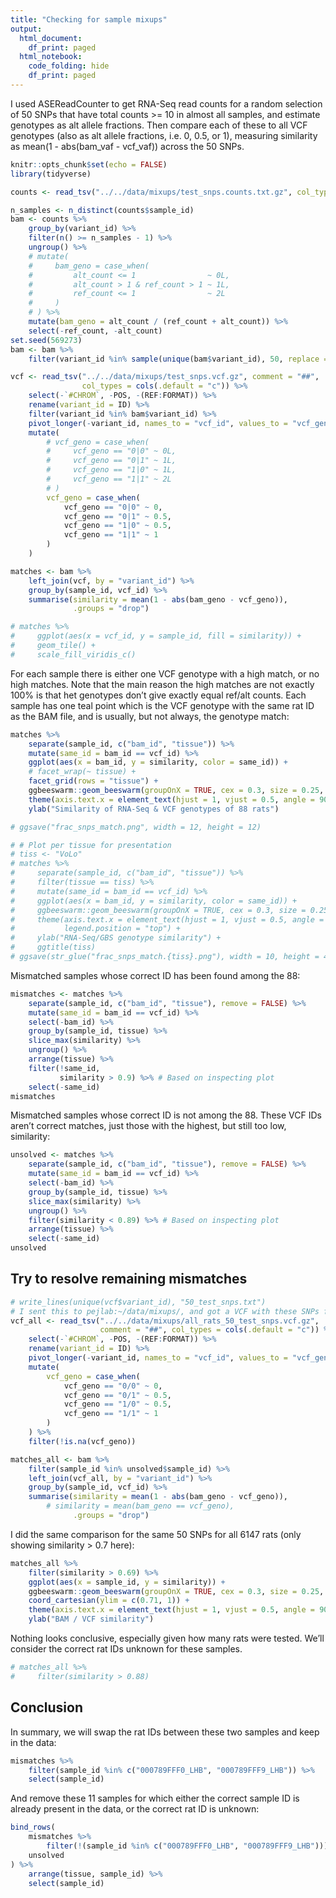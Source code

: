 ```yaml
---
title: "Checking for sample mixups"
output:
  html_document:
    df_print: paged
  html_notebook:
    code_folding: hide
    df_print: paged
---
```


I used ASEReadCounter to get RNA-Seq read counts for a random selection of 50 SNPs that have total counts >= 10 in almost all samples, and estimate genotypes as alt allele fractions. Then compare each of these to all VCF genotypes (also as alt allele fractions, i.e. 0, 0.5, or 1), measuring similarity as mean(1 - abs(bam_vaf - vcf_vaf)) across the 50 SNPs.

```r
knitr::opts_chunk$set(echo = FALSE)
library(tidyverse)
```

```r
counts <- read_tsv("../../data/mixups/test_snps.counts.txt.gz", col_types = "ccii")

n_samples <- n_distinct(counts$sample_id)
bam <- counts %>%
    group_by(variant_id) %>%
    filter(n() >= n_samples - 1) %>%
    ungroup() %>%
    # mutate(
    #     bam_geno = case_when(
    #         alt_count <= 1                ~ 0L,
    #         alt_count > 1 & ref_count > 1 ~ 1L,
    #         ref_count <= 1                ~ 2L
    #     )
    # ) %>%
    mutate(bam_geno = alt_count / (ref_count + alt_count)) %>%
    select(-ref_count, -alt_count)
set.seed(569273)
bam <- bam %>%
    filter(variant_id %in% sample(unique(bam$variant_id), 50, replace = FALSE))

vcf <- read_tsv("../../data/mixups/test_snps.vcf.gz", comment = "##",
                col_types = cols(.default = "c")) %>%
    select(-`#CHROM`, -POS, -(REF:FORMAT)) %>%
    rename(variant_id = ID) %>%
    filter(variant_id %in% bam$variant_id) %>%
    pivot_longer(-variant_id, names_to = "vcf_id", values_to = "vcf_geno") %>%
    mutate(
        # vcf_geno = case_when(
        #     vcf_geno == "0|0" ~ 0L,
        #     vcf_geno == "0|1" ~ 1L,
        #     vcf_geno == "1|0" ~ 1L,
        #     vcf_geno == "1|1" ~ 2L
        # )
        vcf_geno = case_when(
            vcf_geno == "0|0" ~ 0,
            vcf_geno == "0|1" ~ 0.5,
            vcf_geno == "1|0" ~ 0.5,
            vcf_geno == "1|1" ~ 1
        )
    )
```

```r
matches <- bam %>%
    left_join(vcf, by = "variant_id") %>%
    group_by(sample_id, vcf_id) %>%
    summarise(similarity = mean(1 - abs(bam_geno - vcf_geno)),
              .groups = "drop")
```

```r
# matches %>%
#     ggplot(aes(x = vcf_id, y = sample_id, fill = similarity)) +
#     geom_tile() +
#     scale_fill_viridis_c()
```

For each sample there is either one VCF genotype with a high match, or no high matches. Note that the main reason the high matches are not exactly 100% is that het genotypes don't give exactly equal ref/alt counts. Each sample has one teal point which is the VCF genotype with the same rat ID as the BAM file, and is usually, but not always, the genotype match:

```r
matches %>%
    separate(sample_id, c("bam_id", "tissue")) %>%
    mutate(same_id = bam_id == vcf_id) %>%
    ggplot(aes(x = bam_id, y = similarity, color = same_id)) +
    # facet_wrap(~ tissue) +
    facet_grid(rows = "tissue") +
    ggbeeswarm::geom_beeswarm(groupOnX = TRUE, cex = 0.3, size = 0.25, ) +
    theme(axis.text.x = element_text(hjust = 1, vjust = 0.5, angle = 90)) +
    ylab("Similarity of RNA-Seq & VCF genotypes of 88 rats")

# ggsave("frac_snps_match.png", width = 12, height = 12)
```

```r
# # Plot per tissue for presentation
# tiss <- "VoLo"
# matches %>%
#     separate(sample_id, c("bam_id", "tissue")) %>%
#     filter(tissue == tiss) %>%
#     mutate(same_id = bam_id == vcf_id) %>%
#     ggplot(aes(x = bam_id, y = similarity, color = same_id)) +
#     ggbeeswarm::geom_beeswarm(groupOnX = TRUE, cex = 0.3, size = 0.25, ) +
#     theme(axis.text.x = element_text(hjust = 1, vjust = 0.5, angle = 90),
#           legend.position = "top") +
#     ylab("RNA-Seq/GBS genotype similarity") +
#     ggtitle(tiss)
# ggsave(str_glue("frac_snps_match.{tiss}.png"), width = 10, height = 4)
```

Mismatched samples whose correct ID has been found among the 88:

```r
mismatches <- matches %>%
    separate(sample_id, c("bam_id", "tissue"), remove = FALSE) %>%
    mutate(same_id = bam_id == vcf_id) %>%
    select(-bam_id) %>%
    group_by(sample_id, tissue) %>%
    slice_max(similarity) %>%
    ungroup() %>%
    arrange(tissue) %>%
    filter(!same_id,
           similarity > 0.9) %>% # Based on inspecting plot
    select(-same_id)
mismatches
```

Mismatched samples whose correct ID is not among the 88. These VCF IDs aren't correct matches, just those with the highest, but still too low, similarity:

```r
unsolved <- matches %>%
    separate(sample_id, c("bam_id", "tissue"), remove = FALSE) %>%
    mutate(same_id = bam_id == vcf_id) %>%
    select(-bam_id) %>%
    group_by(sample_id, tissue) %>%
    slice_max(similarity) %>%
    ungroup() %>%
    filter(similarity < 0.89) %>% # Based on inspecting plot
    arrange(tissue) %>%
    select(-same_id)
unsolved
```

## Try to resolve remaining mismatches

```r
# write_lines(unique(vcf$variant_id), "50_test_snps.txt")
# I sent this to pejlab:~/data/mixups/, and got a VCF with these SNPs for all 6000+ rats.
vcf_all <- read_tsv("../../data/mixups/all_rats_50_test_snps.vcf.gz",
                    comment = "##", col_types = cols(.default = "c")) %>%
    select(-`#CHROM`, -POS, -(REF:FORMAT)) %>%
    rename(variant_id = ID) %>%
    pivot_longer(-variant_id, names_to = "vcf_id", values_to = "vcf_geno") %>%
    mutate(
        vcf_geno = case_when(
            vcf_geno == "0/0" ~ 0,
            vcf_geno == "0/1" ~ 0.5,
            vcf_geno == "1/0" ~ 0.5,
            vcf_geno == "1/1" ~ 1
        )
    ) %>%
    filter(!is.na(vcf_geno))

matches_all <- bam %>%
    filter(sample_id %in% unsolved$sample_id) %>%
    left_join(vcf_all, by = "variant_id") %>%
    group_by(sample_id, vcf_id) %>%
    summarise(similarity = mean(1 - abs(bam_geno - vcf_geno)),
        # similarity = mean(bam_geno == vcf_geno),
              .groups = "drop")
```

I did the same comparison for the same 50 SNPs for all 6147 rats (only showing similarity > 0.7 here):

```r
matches_all %>%
    filter(similarity > 0.69) %>%
    ggplot(aes(x = sample_id, y = similarity)) +
    ggbeeswarm::geom_beeswarm(groupOnX = TRUE, cex = 0.3, size = 0.25, ) +
    coord_cartesian(ylim = c(0.71, 1)) +
    theme(axis.text.x = element_text(hjust = 1, vjust = 0.5, angle = 90)) +
    ylab("BAM / VCF similarity")
```

Nothing looks conclusive, especially given how many rats were tested. We'll consider the correct rat IDs unknown for these samples.

<!-- These three are higher than the rest, but nothing looks conclusive (and it could just be that these two rats are especially related): -->

```r
# matches_all %>%
#     filter(similarity > 0.88)
```

## Conclusion

In summary, we will swap the rat IDs between these two samples and keep in the data:

```r
mismatches %>%
    filter(sample_id %in% c("000789FFF0_LHB", "000789FFF9_LHB")) %>%
    select(sample_id)
```

And remove these 11 samples for which either the correct sample ID is already present in the data, or the correct rat ID is unknown:

```r
bind_rows(
    mismatches %>%
        filter(!(sample_id %in% c("000789FFF0_LHB", "000789FFF9_LHB"))),
    unsolved
) %>%
    arrange(tissue, sample_id) %>%
    select(sample_id)
```

